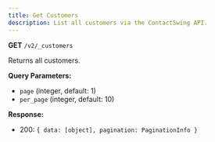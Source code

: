 ```yaml
---
title: Get Customers
description: List all customers via the ContactSwing API.
---
```


**GET** `/v2/_customers`

Returns all customers.

**Query Parameters:**
- `page` (integer, default: 1)
- `per_page` (integer, default: 10)

**Response:**
- 200: `{ data: [object], pagination: PaginationInfo }`